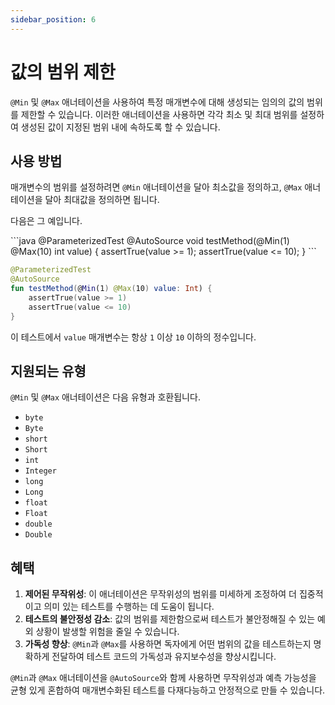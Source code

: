 ```yaml
---
sidebar_position: 6
---
```



# 값의 범위 제한

`@Min` 및 `@Max` 애너테이션을 사용하여 특정 매개변수에 대해 생성되는 임의의 값의 범위를 제한할 수 있습니다. 이러한 애너테이션을 사용하면 각각 최소 및 최대 범위를 설정하여 생성된 값이 지정된 범위 내에 속하도록 할 수 있습니다.

## 사용 방법

매개변수의 범위를 설정하려면 `@Min` 애너테이션을 달아 최소값을 정의하고, `@Max` 애너테이션을 달아 최대값을 정의하면 됩니다.

다음은 그 예입니다.

<JavaKotlinCodeBlock>
```java
@ParameterizedTest
@AutoSource
void testMethod(@Min(1) @Max(10) int value) {
    assertTrue(value >= 1);
    assertTrue(value <= 10);
}
```

```kotlin
@ParameterizedTest
@AutoSource
fun testMethod(@Min(1) @Max(10) value: Int) {
    assertTrue(value >= 1)
    assertTrue(value <= 10)
}
```
</JavaKotlinCodeBlock>

이 테스트에서 `value` 매개변수는 항상 `1` 이상 `10` 이하의 정수입니다.

## 지원되는 유형

`@Min` 및 `@Max` 애너테이션은 다음 유형과 호환됩니다.

- `byte`
- `Byte`
- `short`
- `Short`
- `int`
- `Integer`
- `long`
- `Long`
- `float`
- `Float`
- `double`
- `Double`

## 혜택

1. **제어된 무작위성**: 이 애너테이션은 무작위성의 범위를 미세하게 조정하여 더 집중적이고 의미 있는 테스트를 수행하는 데 도움이 됩니다.
1. **테스트의 불안정성 감소**: 값의 범위를 제한함으로써 테스트가 불안정해질 수 있는 예외 상황이 발생할 위험을 줄일 수 있습니다.
1. **가독성 향상**: `@Min`과 `@Max`를 사용하면 독자에게 어떤 범위의 값을 테스트하는지 명확하게 전달하여 테스트 코드의 가독성과 유지보수성을 향상시킵니다.

`@Min`과 `@Max` 애너테이션을 `@AutoSource`와 함께 사용하면 무작위성과 예측 가능성을 균형 있게 혼합하여 매개변수화된 테스트를 다재다능하고 안정적으로 만들 수 있습니다.

